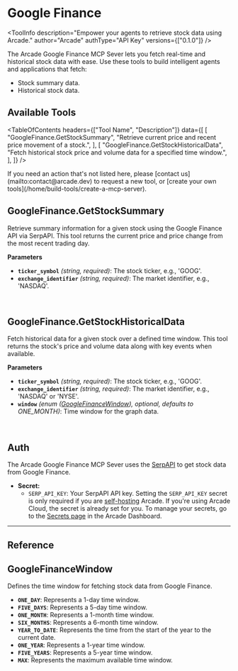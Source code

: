 # Google Finance


<ToolInfo
  description="Empower your agents to retrieve stock data using Arcade."
  author="Arcade"
  authType="API Key"
  versions={["0.1.0"]}
/>

<Badges repo="arcadeai/arcade-google-finance" />

The Arcade Google Finance MCP Sever lets you fetch real-time and historical stock data with ease. Use these tools to build intelligent agents and applications that fetch:

- Stock summary data.
- Historical stock data.

## Available Tools

<TableOfContents
  headers={["Tool Name", "Description"]}
  data={[
    [
      "GoogleFinance.GetStockSummary",
      "Retrieve current price and recent price movement of a stock.",
    ],
    [
      "GoogleFinance.GetStockHistoricalData",
      "Fetch historical stock price and volume data for a specified time window.",
    ],
  ]}
/>

<Callout>
  If you need an action that's not listed here, please [contact
  us](mailto:contact@arcade.dev) to request a new tool, or [create your own
  tools](/home/build-tools/create-a-mcp-server).
</Callout>

## GoogleFinance.GetStockSummary

Retrieve summary information for a given stock using the Google Finance API via SerpAPI. This tool returns the current price and price change from the most recent trading day.

**Parameters**

- **`ticker_symbol`** _(string, required)_: The stock ticker, e.g., 'GOOG'.
- **`exchange_identifier`** _(string, required)_: The market identifier, e.g., 'NASDAQ'.

<br />
<TabbedCodeBlock
  tabs={[
    {
      label: "Call the Tool Directly",
      content: {
        Python: [
          "/examples/integrations/mcp-servers/search/google_finance/get_stock_summary_example_call_tool.py",
        ],
        JavaScript: [
          "/examples/integrations/mcp-servers/search/google_finance/get_stock_summary_example_call_tool.js",
        ],
      },
    },
  ]}
/>

## GoogleFinance.GetStockHistoricalData

Fetch historical data for a given stock over a defined time window. This tool returns the stock's price and volume data along with key events when available.

**Parameters**

- **`ticker_symbol`** _(string, required)_: The stock ticker, e.g., 'GOOG'.
- **`exchange_identifier`** _(string, required)_: The market identifier, e.g., 'NASDAQ' or 'NYSE'.
- **`window`** _(enum ([GoogleFinanceWindow](#googlefinancewindow)), optional, defaults to ONE_MONTH)_: Time window for the graph data.

<br />
<TabbedCodeBlock
  tabs={[
    {
      label: "Call the Tool Directly",
      content: {
        Python: [
          "/examples/integrations/mcp-servers/search/google_finance/get_stock_historical_data_example_call_tool.py",
        ],
        JavaScript: [
          "/examples/integrations/mcp-servers/search/google_finance/get_stock_historical_data_example_call_tool.js",
        ],
      },
    },
  ]}
/>

## Auth

The Arcade Google Finance MCP Sever uses the [SerpAPI](https://serpapi.com/) to get stock data from Google Finance.

- **Secret:**
  - `SERP_API_KEY`: Your SerpAPI API key.
    <Callout type="info">
      Setting the `SERP_API_KEY` secret is only required if you are
      [self-hosting](/home/deployment/engine-configuration) Arcade. If you're
      using Arcade Cloud, the secret is already set for you. To manage your
      secrets, go to the [Secrets
      page](https://api.arcade.dev/dashboard/auth/secrets) in the Arcade
      Dashboard.
    </Callout>

---

## Reference

## GoogleFinanceWindow

Defines the time window for fetching stock data from Google Finance.

- **`ONE_DAY`**: Represents a 1-day time window.
- **`FIVE_DAYS`**: Represents a 5-day time window.
- **`ONE_MONTH`**: Represents a 1-month time window.
- **`SIX_MONTHS`**: Represents a 6-month time window.
- **`YEAR_TO_DATE`**: Represents the time from the start of the year to the current date.
- **`ONE_YEAR`**: Represents a 1-year time window.
- **`FIVE_YEARS`**: Represents a 5-year time window.
- **`MAX`**: Represents the maximum available time window.

<ToolFooter pipPackageName="arcade_google_finance" />
